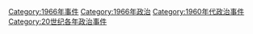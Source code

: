 [[Category:1966年事件|Category:1966年事件]]
[[Category:1966年政治|Category:1966年政治]]
[[Category:1960年代政治事件|Category:1960年代政治事件]]
[[Category:20世纪各年政治事件|Category:20世纪各年政治事件]]